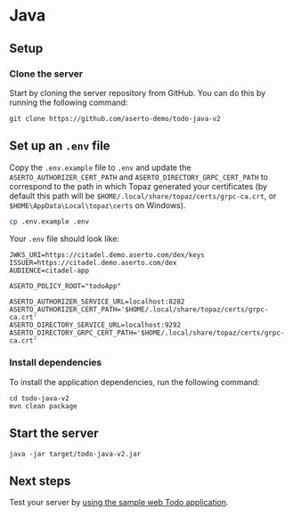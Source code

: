 # Java

## Setup

### Clone the server
Start by cloning the server repository from GitHub. You can do this by running the following command:
```
git clone https://github.com/aserto-demo/todo-java-v2
```

## Set up an `.env` file
Copy the `.env.example` file to `.env` and update the `ASERTO_AUTHORIZER_CERT_PATH` and `ASERTO_DIRECTORY_GRPC_CERT_PATH` to correspond to the path in which Topaz generated your certificates (by default this path will be `$HOME/.local/share/topaz/certs/grpc-ca.crt`, or `$HOME\AppData\Local\topaz\certs` on Windows).

```bash
cp .env.example .env
```

Your `.env` file should look like:

```
JWKS_URI=https://citadel.demo.aserto.com/dex/keys
ISSUER=https://citadel.demo.aserto.com/dex
AUDIENCE=citadel-app

ASERTO_POLICY_ROOT="todoApp"

ASERTO_AUTHORIZER_SERVICE_URL=localhost:8282
ASERTO_AUTHORIZER_CERT_PATH='$HOME/.local/share/topaz/certs/grpc-ca.crt'
ASERTO_DIRECTORY_SERVICE_URL=localhost:9292
ASERTO_DIRECTORY_GRPC_CERT_PATH='$HOME/.local/share/topaz/certs/grpc-ca.crt'
```

### Install dependencies
To install the application dependencies, run the following command:
```
cd todo-java-v2
mvn clean package
```

## Start the server
```
java -jar target/todo-java-v2.jar
```

## Next steps
Test your server by [using the sample web Todo application](/docs/getting-started/samples/test-application).
